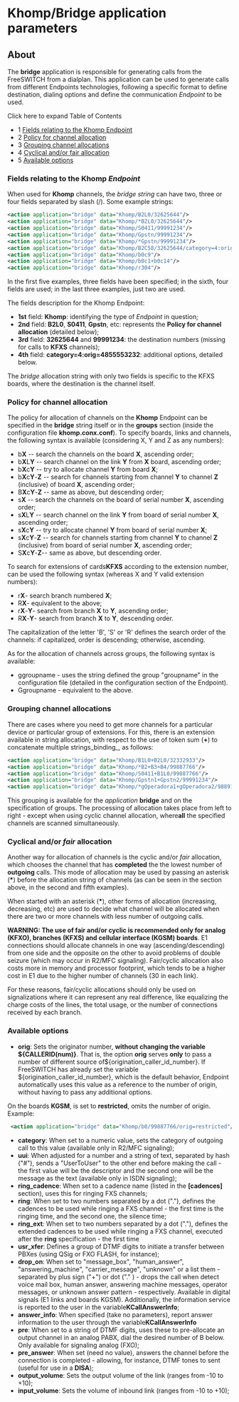 
# Khomp/Bridge application parameters 

 

## About

The **bridge** application is responsible for generating calls from the FreeSWITCH from a dialplan. This application can be used to generate calls from different Endpoints technologies, following a specific format to define destination, dialing options and define the communication _Endpoint_ to be used.

Click here to expand Table of Contents

* 1 [Fields relating to the Khomp Endpoint](#fields-relating-to-the-khomp-_endpoint_)
* 2 [Policy for channel allocation](#policy-for-channel-allocation)
* 3 [Grouping channel allocations](#grouping-channel-allocations)
* 4 [Cyclical and/or fair allocation](#cyclical-andor-_fair_-allocation)
* 5 [Available options](#-freeswitch--khompbridge-application-parameters-)

### Fields relating to the Khomp _Endpoint_

When used for **Khomp** channels, the _bridge_ _string_ can have two, three or four fields separated by slash (/). Some example strings:

```xml
<action application="bridge" data="Khomp/B2L0/32625644"/>
<action application="bridge" data="Khomp/*B2L0/32625644"/>
<action application="bridge" data="Khomp/S0411/99991234"/>
<action application="bridge" data="Khomp/Gpstn/99991234"/>
<action application="bridge" data="Khomp/*Gpstn/99991234"/>
<action application="bridge" data="Khomp/B2C58/32625644/category=4:orig=4855553232"/>
<action application="bridge" data="Khomp/b0c9"/>
<action application="bridge" data="Khomp/b0c1+b0c14"/>
<action application="bridge" data="Khomp/r304"/>
```

In the first five examples, three fields have been specified; in the sixth, four fields are used; in the last three examples, just two are used.

The fields description for the Khomp Endpoint:

* **1st** field: **Khomp**: identifying the type of _Endpoint_ in question;
* **2nd** field: **B2L0**, **S0411**, **Gpstn**, etc: represents the **Policy for channel allocation** (detailed below);
* **3rd** field: **32625644** and **99991234**: the destination numbers (missing for calls to **KFXS** channels);
* **4th** field: **category=4:orig=4855553232**: additional options, detailed below.

The _bridge_ allocation string with only two fields is specific to the KFXS boards, where the destination is the channel itself.

### Policy for channel allocation

The policy for allocation of channels on the **Khomp** Endpoint can be specified in the **bridge** string itself or in the **groups** section (inside the configuration file **khomp.conx.conf**). To specify boards, links and channels, the following syntax is available (considering X, Y and Z as any numbers):

* b**X** \-- search the channels on the board **X**, ascending order;
* b**X**L**Y** \-- search channel on the link **Y** from **X** board, ascending order;
* b**X**c**Y** \-- try to allocate channel **Y** from board **X**;
* b**X**c**Y**\-**Z** \-- search for channels starting from channel **Y** to channel **Z** (inclusive) of board **X**, ascending order;
* B**X**c**Y**\-**Z** \-- same as above, but descending order;
* s**X** \-- search the channels on the board of serial number **X**, ascending order;
* s**X**L**Y** \-- search channel on the link **Y** from board of serial number **X**, ascending order;
* s**X**c**Y** \-- try to allocate channel **Y** from board of serial number **X**;
* s**X**c**Y**\-**Z** \-- search for channels starting from channel **Y** to channel **Z** (inclusive) from board of serial number **X**, ascending order;
* S**X**c**Y**\-**Z**\-- same as above, but descending order.

To search for extensions of cards**KFXS** according to the extension number, can be used the following syntax (whereas X and Y valid extension numbers):

* r**X**\- search branch numbered **X**;
* R**X**\- equivalent to the above;
* r**X**\-**Y**\- search from branch **X** to **Y**, ascending order;
* R**X**\-**Y**\- search from branch **X** to **Y**, descending order.

The capitalization of the letter 'B', 'S' or 'R' defines the search order of the channels: if capitalized, order is descending; otherwise, ascending.

As for the allocation of channels across groups, the following syntax is available:

* ggroupname - uses the string defined the group "groupname" in the configuration file (detailed in the configuration section of the Endpoint).
* Ggroupname - equivalent to the above.

### Grouping channel allocations

There are cases where you need to get more channels for a particular device or particular group of extensions. For this, there is an extension available in string allocation, with respect to the use of token sum (**+**) to concatenate multiple strings_binding_, as follows:

```xml
<action application="bridge" data="Khomp/B1L0+B2L0/32332933"/>
<action application="bridge" data="Khomp/*B2+B3+B4/99887766"/>
<action application="bridge" data="Khomp/S0411+B1L0/99887766"/>
<action application="bridge" data="Khomp/Gpstn1+Gpstn2/99991234"/>
<action application="bridge" data="Khomp/*gOperadora1+gOperadora2/98891234"/>
```

This grouping is available for the _application_ **bridge** and on the specification of groups. The processing of allocation takes place from left to right - except when using cyclic channel allocation, where**all** the specified channels are scanned simultaneously.

### Cyclical and/or _fair_ allocation

Another way for allocation of channels is the cyclic and/or _fair_ allocation, which chooses the channel that has **completed** the the lowest number of **outgoing** calls. This mode of allocation may be used by passing an asterisk (**\***) before the allocation string of channels (as can be seen in the section above, in the second and fifth examples).

When started with an asterisk (**\***), other forms of allocation (increasing, decreasing, etc) are used to decide what channel will be allocated when there are two or more channels with less number of outgoing calls.

**WARNING: The use of fair and/or cyclic is recommended only for analog (KFXO), branches (KFXS) and cellular interface (KGSM) boards**. E1 connections should allocate channels in one way (ascending/descending) from one side and the opposite on the other to avoid problems of double seizure (which may occur in R2/MFC signaling). Fair/cyclic allocation also costs more in memory and processor footprint, which tends to be a higher cost in E1 due to the higher number of channels (30 in each link).

For these reasons, fair/cyclic allocations should only be used on signalizations where it can represent any real difference, like equalizing the charge costs of the lines, the total usage, or the number of connections received by each branch.

### Available options

* **orig**: Sets the originator number, **without changing the variable $\{CALLERID(num)}**. That is, the option **orig** serves **only** to pass a number of different source of$\{origination\_caller\_id\_number}. If FreeSWITCH has already set the variable $\{origination\_caller\_id\_number}, which is the default behavior, Endpoint automatically uses this value as a reference to the number of origin, without having to pass any additional options.
  
  
On the boards **KGSM**, is set to **restricted**, omits the number of origin. Example:

```xml
 <action application="bridge" data="Khomp/b0/99887766/orig=restricted"/>
```

* **category**: When set to a numeric value, sets the category of outgoing call to this value (available only in R2/MFC signaling);
* **uui**: When adjusted for a number and a string of text, separated by hash ("#"), sends a "UserToUser" to the other end before making the call - the first value will be the descriptor and the second one will be the message as the text (available only in ISDN signaling);
* **ring\_cadence**: When set to a cadence name (listed in the **\[cadences\]** section), uses this for ringing FXS channels;
* **ring**: When set to two numbers separated by a dot ("."), defines the cadences to be used while ringing a FXS channel - the first time is the ringing time, and the second one, the silence time;
* **ring\_ext**: When set to two numbers separated by a dot ("."), defines the extended cadences to be used while ringing a FXS channel, executed after the **ring** specification - the first time
* **usr\_xfer**: Defines a group of DTMF digits to initiate a transfer between PBXes (using QSig or FXO FLASH, for instance);
* **drop\_on**: When set to "message\_box", "human\_answer", "answering\_machine", "carrier\_message", "unknown" or a list them - separated by plus sign ("+") or dot ("." ) - drops the call when detect voice mail box, human answer, answering machine messages, operator messages, or unknown answer pattern - respectively. Available in digital signals (E1 links and boards KGSM). Additionally, the information service is reported to the user in the variable**KCallAnswerInfo**;
* **answer\_info**: When specified (take no parameters), report answer information to the user through the variable**KCallAnswerInfo**
* **pre**: When set to a string of DTMF digits, uses these to pre-allocate an output channel in an analog PABX, dial the desired number of B below. Only available for signaling analog (FXO);
* **pre\_answer**: When set (need no value), answers the channel before the connection is completed - allowing, for instance, DTMF tones to sent (useful for use in a **DISA**);
* **output\_volume**: Sets the output volume of the link (ranges from -10 to +10);
* **input\_volume**: Sets the volume of inbound link (ranges from -10 to +10);


